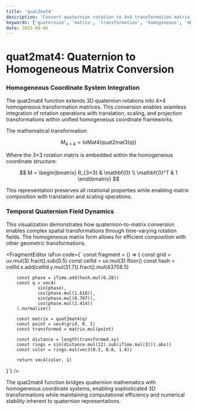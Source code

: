 ```yaml
---
title: 'quat2mat4'
description: 'Convert quaternion rotation to 4x4 transformation matrix for homogeneous coordinate systems'
keywords: ['quaternion', 'matrix', 'transformation', 'homogeneous', '4D mathematics']
date: 2025-08-06
---
```



# quat2mat4: Quaternion to Homogeneous Matrix Conversion

### Homogeneous Coordinate System Integration

The quat2mat4 function extends 3D quaternion rotations into 4×4 homogeneous transformation matrices. This conversion enables seamless integration of rotation operations with translation, scaling, and projection transformations within unified homogeneous coordinate frameworks.

The mathematical transformation:

$$
M_{4×4} = \text{toMat4}(\text{quat2mat3}(q))
$$

Where the 3×3 rotation matrix is embedded within the homogeneous coordinate structure:

$$
M = \begin{bmatrix}
R_{3×3} & \mathbf{0} \\
\mathbf{0}^T & 1
\end{bmatrix}
$$

This representation preserves all rotational properties while enabling matrix composition with translation and scaling operations.

### Temporal Quaternion Field Dynamics

This visualization demonstrates how quaternion-to-matrix conversion enables complex spatial transformations through time-varying rotation fields. The homogeneous matrix form allows for efficient composition with other geometric transformations.

<FragmentEditor
        isFun
        code={`
const fragment = () => {
        const grid = uv.mul(3).fract().sub(0.5)
        const cellId = uv.mul(3).floor()
        const hash = cellId.x.add(cellId.y.mul(31.7)).fract().mul(43758.5)

        const phase = iTime.add(hash.mul(6.28))
        const q = vec4(
                sin(phase),
                cos(phase.mul(1.618)),
                sin(phase.mul(0.707)),
                cos(phase.mul(2.414))
        ).normalize()

        const matrix = quat2mat4(q)
        const point = vec4(grid, 0, 1)
        const transformed = matrix.mul(point)

        const distance = length(transformed.xy)
        const rings = sin(distance.mul(12).sub(iTime.mul(3))).abs()
        const color = rings.mul(vec3(0.5, 0.8, 1.0))

        return vec4(color, 1)

}`}
/>

The quat2mat4 function bridges quaternion mathematics with homogeneous coordinate systems, enabling sophisticated 3D transformations while maintaining computational efficiency and numerical stability inherent to quaternion representations.
